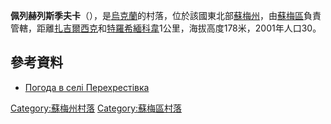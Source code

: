 {{coord|50|58|37|N|34|43|4|E|scale:100000|display=title}}

'''佩列赫列斯季夫卡'''（{{lang-uk|Перехрестівка}}），是[[烏克蘭|烏克蘭]]的村落，位於該國東北部[[蘇梅州|蘇梅州]]，由[[蘇梅區|蘇梅區]]負責管轄，距離[[扎吉爾西克|扎吉爾西克]]和[[特羅希緬科韋|特羅希緬科韋]]1公里，海拔高度178米，2001年人口30。

==參考資料==
* [http://weather.in.ua/ua/symskaja/19953 Погода в селі Перехрестівка] {{Wayback|url=http://weather.in.ua/ua/symskaja/19953 |date=20160305081552 }}

{{DEFAULTSORT:Перехрестівка}}
[[Category:蘇梅州村落|Category:蘇梅州村落]]
[[Category:蘇梅區村落|Category:蘇梅區村落]]


{{Sumy-geo-stub}}